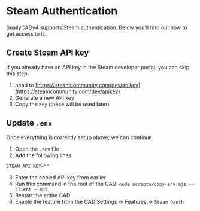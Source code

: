 # Steam Authentication

SnailyCADv4 supports Steam authentication. Below you'll find out how to get access to it.

## Create Steam API key

If you already have an API key in the Steam developer portal, you can skip this step.

1. head to [https://steamcommunity.com/dev/apikey](https://steamcommunity.com/dev/apikey)
2. Generate a new API key
3. Copy the `Key` (these will be used later)

## Update `.env`

Once everything is correctly setup above, we can continue.

1. Open the `.env` file
2. Add the following lines

```txt
STEAM_API_KEY=""
```

3. Enter the copied API key from earlier
4. Run this command in the root of the CAD: `node scripts/copy-env.mjs --client --api`
5. Restart the entire CAD.
6. Enable the feature from the CAD Settings -> Features -> `Steam Oauth`
